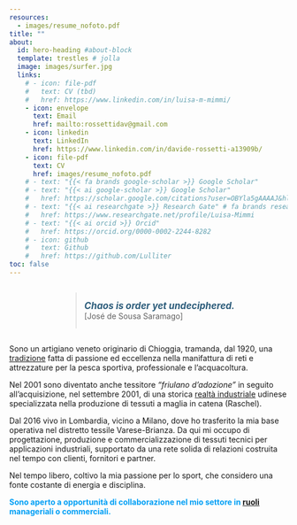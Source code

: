 ```yaml
---
resources:
  - images/resume_nofoto.pdf
title: ""
about:
  id: hero-heading #about-block 
  template: trestles # jolla
  image: images/surfer.jpg
  links:
    # - icon: file-pdf
    #   text: CV (tbd)
    #   href: https://www.linkedin.com/in/luisa-m-mimmi/  
    - icon: envelope
      text: Email
      href: mailto:rossettidav@gmail.com
    - icon: linkedin
      text: LinkedIn
      href: https://www.linkedin.com/in/davide-rossetti-a13909b/
    - icon: file-pdf
      text: CV
      href: images/resume_nofoto.pdf         
    # - text: "{{< fa brands google-scholar >}} Google Scholar"
    # - text: "{{< ai google-scholar >}} Google Scholar"
    #   href: https://scholar.google.com/citations?user=OBYla5gAAAAJ&hl=en&oi=ao
    # - text: "{{< ai researchgate >}} Research Gate" # fa brands researchgate
    #   href: https://www.researchgate.net/profile/Luisa-Mimmi
    # - text: "{{< ai orcid >}} Orcid"
    #   href: https://orcid.org/0000-0002-2244-8282
    # - icon: github
    #   text: Github
    #   href: https://github.com/Lulliter
toc: false
---
```

<!-- [*Website under construction...*]{style="color:#A14155; font-size: 1.5em;"} -->

<!-- ESEMPI  -->

<!-- + https://bensoltoff.com/about/  -->
<!-- + https://albert-rapp.de/ -->
<!-- https://tanyaviz.com/about/ -->

::: {#hero-heading}

:::{style="display: flex; justify-content: center;"} 
> [Chaos is order yet undeciphered.]{style="color: #2D5D7B; font-size:1.2em; font-weight: bold; font-style: italic; text-align: left;"}\
[José de Sousa Saramago]

:::

Sono un artigiano veneto originario di Chioggia, tramanda, dal 1920, una [tradizione](www.rossettinet.com/nsp) fatta di passione ed eccellenza nella manifattura di reti e attrezzature per la pesca sportiva, professionale e l’acquacoltura.

Nel 2001 sono diventato anche tessitore *"friulano d'adozione"* in seguito all'acquisizione, nel settembre 2001, di una storica [realtà industriale](http://www.taisnet.com/) udinese specializzata nella produzione di tessuti a maglia in catena (Raschel).

Dal 2016 vivo in Lombardia, vicino a Milano, dove ho trasferito la mia base operativa nel distretto tessile Varese-Brianza. Da qui mi occupo di progettazione, produzione e commercializzazione di tessuti tecnici per applicazioni industriali, supportato da una rete solida di relazioni costruita nel tempo con clienti, fornitori e partner.

Nel tempo libero, coltivo la mia passione per lo sport, che considero una fonte costante di energia e disciplina.

[Sono aperto a opportunità di collaborazione nel mio settore in [**ruoli**](https://daviderossetti.net/services) manageriali o commerciali.]{style="color: #009ff5; font-weight: bold; height:75%"}
<!-- Se stai cercando un partner esperto, un consulente o un relatore, scrivimi: sarò felice di parlarne. --><!-- Se vuoi propormi una collaborazione, una consulenza o un intervento, scrivimi un messaggio: -->

:::
